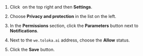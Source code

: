 1. Click <img src="https://tlkfrontprod.azureedge.net/portal-production/static/uploaded/images/1676733318631/1676733318631_original_svg.svg" alt="" /> on the top right and then **Settings**.

1. Choose **Privacy and protection** in the list on the left.

1. In the **Permissions** section, click the **Parameters** button next to **Notifications**.

1. Next to the `we.toloka.ai` address, choose the **Allow** status.

1. Click the **Save** button.
